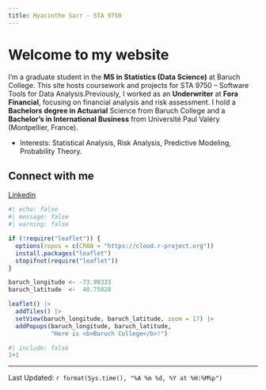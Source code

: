 ```yaml
---
title: Hyacinthe Sarr - STA 9750
---
```


# Welcome to my website

I’m a graduate student in the **MS in Statistics (Data Science)** at Baruch College. This site hosts coursework and projects for STA 9750 – Software Tools for Data Analysis.Previously, I worked as an **Underwriter** at **Fora Financial**, focusing on financial analysis and risk assessment. I hold a **Bachelors degree in Actuarial** Science from Baruch College and a **Bachelor’s in International Business** from Université Paul Valéry (Montpellier, France).


- Interests: Statistical Analysis, Risk Analysis, Predictive Modeling, Probability Theory.

## Connect with me

[Linkedin](https://www.linkedin.com/in/hsarr2802/)

```r
#| echo: false
#| message: false
#| warning: false

if (!require("leaflet")) {
  options(repos = c(CRAN = "https://cloud.r-project.org"))
  install.packages("leaflet")
  stopifnot(require("leaflet"))
}

baruch_longitude <- -73.98333
baruch_latitude  <-  40.75028

leaflet() |>
  addTiles() |>
  setView(baruch_longitude, baruch_latitude, zoom = 17) |>
  addPopups(baruch_longitude, baruch_latitude,
            "Here is <b>Baruch College</b>!")
```

```r
#| include: false
1+1
```
--------------
Last Updated: `r format(Sys.time(), "%A %m %d, %Y at %H:%M%p")`

